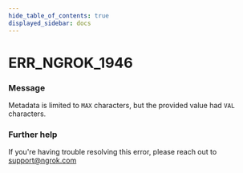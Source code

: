 ```yaml
---
hide_table_of_contents: true
displayed_sidebar: docs
---
```



# ERR_NGROK_1946

### Message

Metadata is limited to `MAX` characters, but the provided value had `VAL` characters.

<ErrorDetails error="err_ngrok_1946" />

### Further help

If you're having trouble resolving this error, please reach out to [support@ngrok.com](mailto:support@ngrok.com?subject=Help%20with%20ERR_NGROK_1946)

